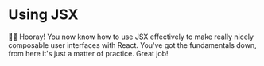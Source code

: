 # Using JSX

👨‍💼 Hooray! You now know how to use JSX effectively to make really nicely
composable user interfaces with React. You've got the fundamentals down, from
here it's just a matter of practice. Great job!
